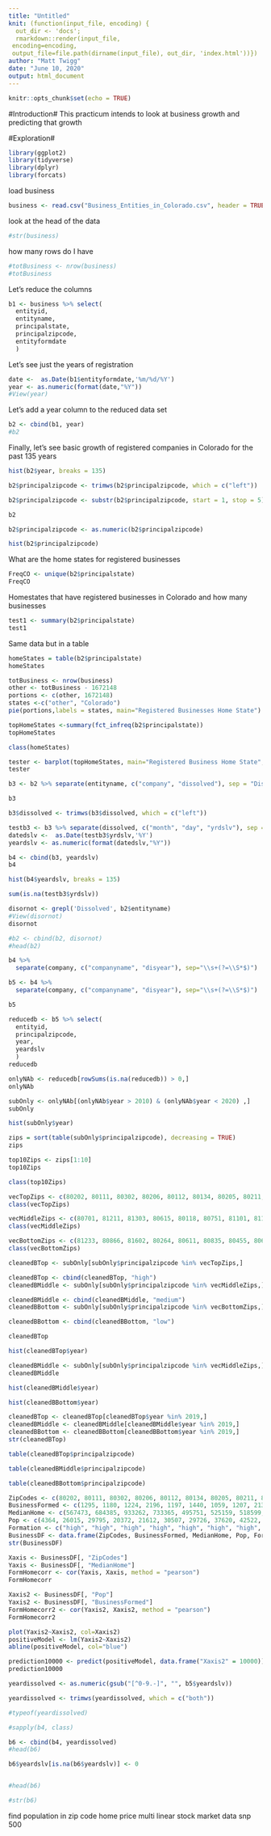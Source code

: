 ```yaml
---
title: "Untitled"
knit: (function(input_file, encoding) {
  out_dir <- 'docs';
  rmarkdown::render(input_file,
 encoding=encoding,
 output_file=file.path(dirname(input_file), out_dir, 'index.html'))})
author: "Matt Twigg"
date: "June 10, 2020"
output: html_document
---
```


```r
knitr::opts_chunk$set(echo = TRUE)
```

#Introduction#
This practicum intends to look at business growth and predicting that growth

#Exploration#


```r
library(ggplot2)
library(tidyverse)
library(dplyr)
library(forcats)

```
load business
```r
business <- read.csv("Business_Entities_in_Colorado.csv", header = TRUE)
```
look at the head of the data
```r
#str(business)
```
how many rows do I have
```r
#totBusiness <- nrow(business)
#totBusiness 
```
Let's reduce the columns
```r
b1 <- business %>% select(
  entityid,
  entityname, 
  principalstate,
  principalzipcode,
  entityformdate
  )
```
Let's see just the years of registration
```r
date <-  as.Date(b1$entityformdate,'%m/%d/%Y')
year <- as.numeric(format(date,"%Y"))
#View(year)
```
Let's add a year column to the reduced data set
```r
b2 <- cbind(b1, year)
#b2
```
Finally, let's see basic growth of registered companies in Colorado for the past 135 years
```r
hist(b2$year, breaks = 135)
```

```r
b2$principalzipcode <- trimws(b2$principalzipcode, which = c("left"))
```

```r
b2$principalzipcode <- substr(b2$principalzipcode, start = 1, stop = 5)
```

```r
b2
```

```r
b2$principalzipcode <- as.numeric(b2$principalzipcode)
```


```r
hist(b2$principalzipcode)
```



What are the home states for registered businesses
```r
FreqCO <- unique(b2$principalstate)
FreqCO

```
Homestates that have registered businesses in Colorado and how many businesses
```r
test1 <- summary(b2$principalstate)
test1
```
Same data but in a table
```r
homeStates = table(b2$principalstate)
homeStates
```


```r
totBusiness <- nrow(business)
other <- totBusiness - 1672148
portions <- c(other, 1672148)
states <-c("other", "Colorado")
pie(portions,labels = states, main="Registered Businesses Home State")
```

```r
topHomeStates <-summary(fct_infreq(b2$principalstate))
topHomeStates
```

```r
class(homeStates)
```

```r
tester <- barplot(topHomeStates, main="Registered Business Home State", xlab = "States")
tester
```

```r

b3 <- b2 %>% separate(entityname, c("company", "dissolved"), sep = "Dissolved")
```

```r
b3
```

```r
b3$dissolved <- trimws(b3$dissolved, which = c("left"))
```


```r
testb3 <- b3 %>% separate(dissolved, c("month", "day", "yrdslv"), sep = " ")
datedslv <-  as.Date(testb3$yrdslv,'%Y')
yeardslv <- as.numeric(format(datedslv,"%Y"))
```

```r
b4 <- cbind(b3, yeardslv)
b4
```

```r
hist(b4$yeardslv, breaks = 135)
```


```r
sum(is.na(testb3$yrdslv))
```





```r
disornot <- grepl('Dissolved', b2$entityname)
#View(disornot)
disornot
```

```r
#b2 <- cbind(b2, disornot)
#head(b2)
```



```r
b4 %>%
  separate(company, c("companyname", "disyear"), sep="\\s+(?=\\S*$)")
```

```r
b5 <- b4 %>%
  separate(company, c("companyname", "disyear"), sep="\\s+(?=\\S*$)")
```

```r
b5
```
```r
reducedb <- b5 %>% select(
  entityid,
  principalzipcode,
  year,
  yeardslv
  ) 
reducedb
```

```r
onlyNAb <- reducedb[rowSums(is.na(reducedb)) > 0,]
onlyNAb
```
```r
subOnly <- onlyNAb[(onlyNAb$year > 2010) & (onlyNAb$year < 2020) ,]
subOnly
```

```r
hist(subOnly$year)
```

```r
zips = sort(table(subOnly$principalzipcode), decreasing = TRUE)
zips
```

```r
top10Zips <- zips[1:10]
top10Zips
```

```r
class(top10Zips)
```

```r
vecTopZips <- c(80202, 80111, 80302, 80206, 80112, 80134, 80205, 80211, 80525, 80210)
class(vecTopZips)
```

```r
vecMiddleZips <- c(80701, 81211, 81303, 80615, 80118, 80751, 81101, 81122, 80924, 81625)
class(vecMiddleZips)
```

```r
vecBottomZips <- c(81233, 80866, 81602, 80264, 80611, 80835, 80455, 80612, 80836, 81643)
class(vecBottomZips)
```

```r
cleanedBTop <- subOnly[subOnly$principalzipcode %in% vecTopZips,]

cleanedBTop <- cbind(cleanedBTop, "high")
cleanedBMiddle <- subOnly[subOnly$principalzipcode %in% vecMiddleZips,]

cleanedBMiddle <- cbind(cleanedBMiddle, "medium")
cleanedBBottom <- subOnly[subOnly$principalzipcode %in% vecBottomZips,]

cleanedBBottom <- cbind(cleanedBBottom, "low")
```

```r
cleanedBTop
```




```r
hist(cleanedBTop$year)
```

```r
cleanedBMiddle <- subOnly[subOnly$principalzipcode %in% vecMiddleZips,]
cleanedBMiddle
```

```r
hist(cleanedBMiddle$year)
```


```r
hist(cleanedBBottom$year)
```

```r
cleanedBTop <- cleanedBTop[cleanedBTop$year %in% 2019,]
cleanedBMiddle <- cleanedBMiddle[cleanedBMiddle$year %in% 2019,]
cleanedBBottom <- cleanedBBottom[cleanedBBottom$year %in% 2019,]
str(cleanedBTop)
```

```r
table(cleanedBTop$principalzipcode)
```

```r
table(cleanedBMiddle$principalzipcode)
```

```r
table(cleanedBBottom$principalzipcode)
```

```r
ZipCodes <- c(80202, 80111, 80302, 80206, 80112, 80134, 80205, 80211, 80525, 80210, 80701, 81211, 81303, 80615, 80118, 80751, 81101, 81122, 80924, 81625, 80264, 80455, 80611, 80612, 80835, 80836, 80866, 81233, 81602, 81643)
BusinessFormed <- c(1295, 1180, 1224, 2196, 1197, 1440, 1059, 1207, 2138, 1096, 125, 147, 138,  161, 186, 131, 136, 155, 157, 121, 9, 12, 15, 16, 16, 11, 9, 21, 11, 14)
MedianHome <- c(567473, 684385, 933262, 733365, 495751, 525159, 518599, 601857, 430693, 680462, 219751, 377517, 426665, 384931, 686706, 179585, 179585, 333529, 179585, 196485, 0, 460987, 410812, 510036, 194934, 194934, 0, 347307, 347307, 346233 )
Pop <- c(4364, 26015, 29795, 20372, 21612, 30507, 29726, 37620, 42522, 32119, 15312, 6508, 8432, 5522, 4096, 16486, 14100, 5503, 15923, 12180, 0, 457, 585, 195, 795, 1207, 111, 906, 0, 718)
Formation <- c("high", "high", "high", "high", "high", "high", "high", "high", "high", "high", "medium", "medium", "medium", "medium", "medium", "medium", "medium", "medium", "medium", "medium", "low", "low", "low", "low", "low", "low", "low", "low", "low", "low" )
BusinessDF <- data.frame(ZipCodes, BusinessFormed, MedianHome, Pop, Formation)
str(BusinessDF)
```

```r
Xaxis <- BusinessDF[, "ZipCodes"]
Yaxis <- BusinessDF[, "MedianHome"]
FormHomecorr <- cor(Yaxis, Xaxis, method = "pearson")
FormHomecorr
```


```r
Xaxis2 <- BusinessDF[, "Pop"]
Yaxis2 <- BusinessDF[, "BusinessFormed"]
FormHomecorr2 <- cor(Yaxis2, Xaxis2, method = "pearson")
FormHomecorr2
```

```r
plot(Yaxis2~Xaxis2, col=Xaxis2)
positiveModel <- lm(Yaxis2~Xaxis2)
abline(positiveModel, col="blue")
```


```r
prediction10000 <- predict(positiveModel, data.frame("Xaxis2" = 10000))
prediction10000
```






```r
yeardissolved <- as.numeric(gsub("[^0-9.-]", "", b5$yeardslv))
```

```r
yeardissolved <- trimws(yeardissolved, which = c("both"))
```

```r
#typeof(yeardissolved)
```

```r
#sapply(b4, class)
```

```r
b6 <- cbind(b4, yeardissolved)
#head(b6)
```

```r
b6$yeardslv[is.na(b6$yeardslv)] <- 0


#head(b6)
```

```r
#str(b6)
```






find population in zip code
home price
multi linear
stock market data snp 500

